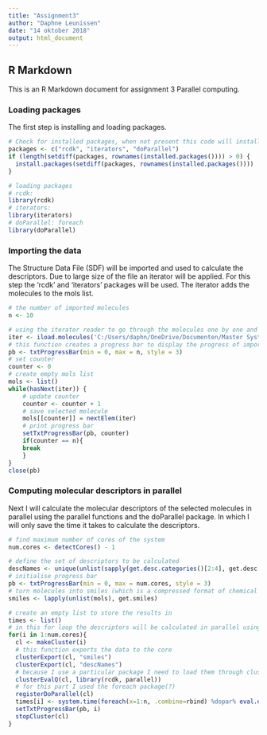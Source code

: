```yaml
---
title: "Assignment3"
author: "Daphne Leunissen"
date: "14 oktober 2018"
output: html_document
---
```


## R Markdown

This is an R Markdown document for assignment 3 Parallel computing. 

### Loading packages
The first step is installing and loading packages.
```r
# Check for installed packages, when not present this code will install them.
packages <- c("rcdk", "iterators", "doParallel")
if (length(setdiff(packages, rownames(installed.packages()))) > 0) {
  install.packages(setdiff(packages, rownames(installed.packages())))  
}

# loading packages
# rcdk:
library(rcdk)
# iterators:
library(iterators)
# doParallel: foreach
library(doParallel)

```
### Importing the data
The Structure Data File (SDF) will be imported and used to calculate the descriptors. Due to large size of the file an iterator will be applied. 
For this step the 'rcdk' and 'iterators' packages will be used. The iterator adds the molecules to the mols list.  
```r
# the number of imported molecules
n <- 10

# using the iterator reader to go through the molecules one by one and add them to mols list
iter <- iload.molecules('C:/Users/daphn/OneDrive/Documenten/Master Systems Biology/Scientific programming/assignment3/3108202650709897102.sdf/3108202650709897102.sdf', type='sdf')
# this function creates a progress bar to display the progress of importing the molecules 
pb <- txtProgressBar(min = 0, max = n, style = 3)
# set counter
counter <- 0
# create empty mols list
mols <- list()
while(hasNext(iter)) {
    # update counter  
    counter <- counter + 1
    # save selected molecule
    mols[[counter]] = nextElem(iter)
    # print progress bar
    setTxtProgressBar(pb, counter)
    if(counter == n){ 
    break
    }
}
close(pb)
```
### Computing molecular descriptors in parallel
Next I will calculate the molecular descriptors of the selected molecules in parallel using the parallel functions and the doParallel package. In which I will only save the time it takes to calculate the descriptors. 
```r
# find maximum number of cores of the system
num.cores <- detectCores() - 1

# define the set of descriptors to be calculated
descNames <- unique(unlist(sapply(get.desc.categories()[2:4], get.desc.names)))
# initialise progress bar
pb <- txtProgressBar(min = 0, max = num.cores, style = 3) 
# turn molecules into smiles (which is a compressed format of chemical structure)
smiles <- lapply(unlist(mols), get.smiles)

# create an empty list to store the results in
times <- list()
# in this for loop the descriptors will be calculated in parallel using different amount of cores
for(i in 1:num.cores){
  cl <- makeCluster(i)
  # this function exports the data to the core
  clusterExport(cl, "smiles")
  clusterExport(cl, "descNames")
  # because I use a particular package I need to load them through clusterEvalQ function. 
  clusterEvalQ(cl, library(rcdk, parallel))
  # for this part I used the foreach package(?) 
  registerDoParallel(cl)
  times[i] <- system.time(foreach(x=1:n, .combine=rbind) %dopar% eval.desc(parse.smiles(smiles[[x]]),descNames))
  setTxtProgressBar(pb, i)
  stopCluster(cl)
}
``` 
